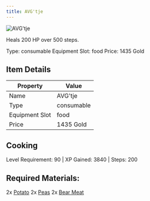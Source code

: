 ```yaml
---
title: AVG'tje
---
```


<div className="flex items-start gap-6 mb-8">
  <div className="flex-shrink-0">
    <img src="/assets/resources/cooking/dinner.png" alt="AVG'tje" className="w-24 h-24 border rounded-lg" />
  </div>
  <div className="flex-1">
    <div className="space-y-2">
      <p className="text-lg text-muted-foreground">Heals 200 HP over 500 steps.</p>
      <div className="flex flex-wrap gap-4 text-sm">
        <span className="px-2 py-1 bg-green-100 dark:bg-green-900 rounded-md">
          Type: consumable
        </span>
        <span className="px-2 py-1 bg-purple-100 dark:bg-purple-900 rounded-md">
          Equipment Slot: food
        </span>
        <span className="px-2 py-1 bg-yellow-100 dark:bg-yellow-900 rounded-md">
          Price: 1435 Gold
        </span>
      </div>
    </div>
  </div>
</div>

## Item Details
| Property | Value |
|----------|-------|
| Name | AVG'tje |
| Type | consumable |
| Equipment Slot | food |
| Price | 1435 Gold |

## Cooking
Level Requirement: 90 | XP Gained: 3840 | Steps: 200

## Required Materials:
2x [Potato](/docs/resources/individual/potato)
2x [Peas](/docs/resources/individual/peas)
2x [Bear Meat](/docs/resources/individual/bear_meat)


